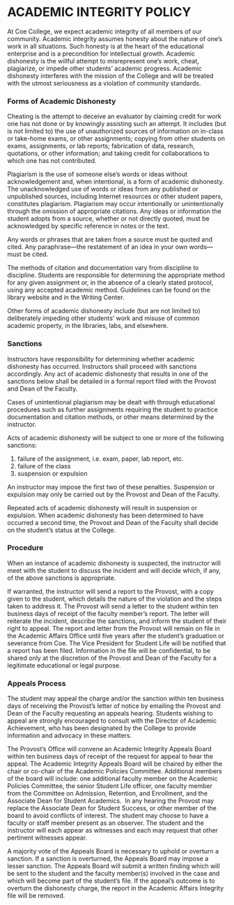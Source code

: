# ACADEMIC INTEGRITY POLICY

At Coe College, we expect academic integrity of all members of our community. Academic integrity assumes honesty about the nature of one’s work in all situations. Such honesty is at the heart of the educational enterprise and is a precondition for intellectual growth. Academic dishonesty is the willful attempt to misrepresent one’s work, cheat, plagiarize, or impede other students’ academic progress. Academic dishonesty interferes with the mission of the College and will be treated with the utmost seriousness as a violation of community standards. 

### Forms of Academic Dishonesty 

Cheating is the attempt to deceive an evaluator by claiming credit for work one has not done or by knowingly assisting such an attempt. It includes (but is not limited to) the use of unauthorized sources of information on in-class or take-home exams, or other assignments; copying from other students on exams, assignments, or lab reports; fabrication of data, research, quotations, or other information; and taking credit for collaborations to which one has not contributed. 

Plagiarism is the use of someone else’s words or ideas without acknowledgement and, when intentional, is a form of academic dishonesty. The unacknowledged use of words or ideas from any published or unpublished sources, including Internet resources or other student papers, constitutes plagiarism. Plagiarism may occur intentionally or unintentionally through the omission of appropriate citations. Any ideas or information the student adopts from a source, whether or not directly quoted, must be acknowledged by specific reference in notes or the text. 

Any words or phrases that are taken from a source must be quoted and cited. Any paraphrase—the restatement of an idea in your own words—must be cited. 

The methods of citation and documentation vary from discipline to discipline. Students are responsible for determining the appropriate method for any given assignment or, in the absence of a clearly stated protocol, using any accepted academic method. Guidelines can be found on the library website and in the Writing Center. 

Other forms of academic dishonesty include (but are not limited to) deliberately impeding other students’ work and misuse of common academic property, in the libraries, labs, and elsewhere. 

### Sanctions 

Instructors have responsibility for determining whether academic dishonesty has occurred. Instructors shall proceed with sanctions accordingly. Any act of academic dishonesty that results in one of the sanctions below shall be detailed in a formal report filed with the Provost and Dean of the Faculty. 

Cases of unintentional plagiarism may be dealt with through educational procedures such as further assignments requiring the student to practice documentation and citation methods, or other means determined by the instructor. 

Acts of academic dishonesty will be subject to one or more of the following sanctions:

1. failure of the assignment, i.e. exam, paper, lab report, etc. 
2. failure of the class 
3. suspension or expulsion 

An instructor may impose the first two of these penalties. Suspension or expulsion may only be carried out by the Provost and Dean of the Faculty. 

Repeated acts of academic dishonesty will result in suspension or expulsion. When academic dishonesty has been determined to have occurred a second time, the Provost and Dean of the Faculty shall decide on the student’s status at the College. 

### Procedure

When an instance of academic dishonesty is suspected, the instructor will meet with the student to discuss the incident and will decide which, if any, of the above sanctions is appropriate. 

If warranted, the instructor will send a report to the Provost, with a copy given to the student, which details the nature of the violation and the steps taken to address it.   The Provost will send a letter to the student within ten business days of receipt of the faculty member’s report. The letter will reiterate the incident, describe the sanctions, and inform the student of their right to appeal. The report and letter from the Provost will remain on file in the Academic Affairs Office until five years after the student’s graduation or severance from Coe. The Vice President for Student Life will be notified that a report has been filed. Information in the file will be confidential, to be shared only at the discretion of the Provost and Dean of the Faculty for a legitimate educational or legal purpose. 

### Appeals Process

The student may appeal the charge and/or the sanction within ten business days of receiving the Provost’s letter of notice by emailing the Provost and Dean of the Faculty requesting an appeals hearing. Students wishing to appeal are strongly encouraged to consult with the Director of Academic Achievement, who has been designated by the College to provide information and advocacy in these matters. 

The Provost’s Office will convene an Academic Integrity Appeals Board within ten business days of receipt of the request for appeal to hear the appeal. The Academic Integrity Appeals Board will be chaired by either the chair or co-chair of the Academic Policies Committee. Additional members of the board will include: one additional faculty member on the Academic Policies Committee, the senior Student Life officer, one faculty member from the Committee on Admission, Retention, and Enrollment, and the Associate Dean for Student Academics.  In any hearing the Provost may replace the Associate Dean for Student Success, or other member of the board to avoid conflicts of interest. The student may choose to have a faculty or staff member present as an observer. The student and the instructor will each appear as witnesses and each may request that other pertinent witnesses appear. 

A majority vote of the Appeals Board is necessary to uphold or overturn a sanction. If a sanction is overturned, the Appeals Board may impose a lesser sanction. The Appeals Board will submit a written finding which will be sent to the student and the faculty member(s) involved in the case and which will become part of the student’s file. If the appeal’s outcome is to overturn the dishonesty charge, the report in the Academic Affairs Integrity file will be removed.
